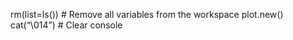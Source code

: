 rm(list=ls()) # Remove all variables from the workspace
plot.new() 
cat("\014") # Clear console




